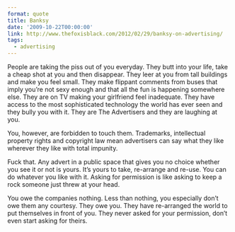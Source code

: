 ```yaml
---
format: quote
title: Banksy
date: '2009-10-22T00:00:00'
link: http://www.thefoxisblack.com/2012/02/29/banksy-on-advertising/
tags:
  - advertising
---
```




People are taking the piss out of you everyday. They butt into your life, take a cheap shot at you and then disappear. They leer at you from tall buildings and make you feel small. They make flippant comments from buses that imply you’re not sexy enough and that all the fun is happening somewhere else. They are on TV making your girlfriend feel inadequate. They have access to the most sophisticated technology the world has ever seen and they bully you with it. They are The Advertisers and they are laughing at you.

You, however, are forbidden to touch them. Trademarks, intellectual property rights and copyright law mean advertisers can say what they like wherever they like with total impunity.

Fuck that. Any advert in a public space that gives you no choice whether you see it or not is yours. It’s yours to take, re-arrange and re-use. You can do whatever you like with it. Asking for permission is like asking to keep a rock someone just threw at your head.

You owe the companies nothing. Less than nothing, you especially don’t owe them any courtesy. They owe you. They have re-arranged the world to put themselves in front of you. They never asked for your permission, don’t even start asking for theirs.